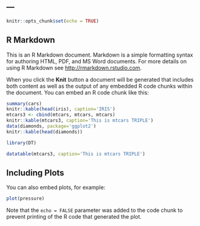 ---
---

```r
knitr::opts_chunk$set(echo = TRUE)
```

## R Markdown

This is an R Markdown document. Markdown is a simple formatting syntax for authoring HTML, PDF, and MS Word documents. For more details on using R Markdown see <http://rmarkdown.rstudio.com>.

When you click the **Knit** button a document will be generated that includes both content as well as the output of any embedded R code chunks within the document. You can embed an R code chunk like this:

```r
summary(cars)
knitr::kable(head(iris), caption='IRIS')
mtcars3 <- cbind(mtcars, mtcars, mtcars)
knitr::kable(mtcars3, caption='This is mtcars TRIPLE')
data(diamonds, package='ggplot2')
knitr::kable(head(diamonds))
```


```r
library(DT)

datatable(mtcars3, caption='This is mtcars TRIPLE')
```

## Including Plots

You can also embed plots, for example:

```r
plot(pressure)
```

Note that the `echo = FALSE` parameter was added to the code chunk to prevent printing of the R code that generated the plot.
